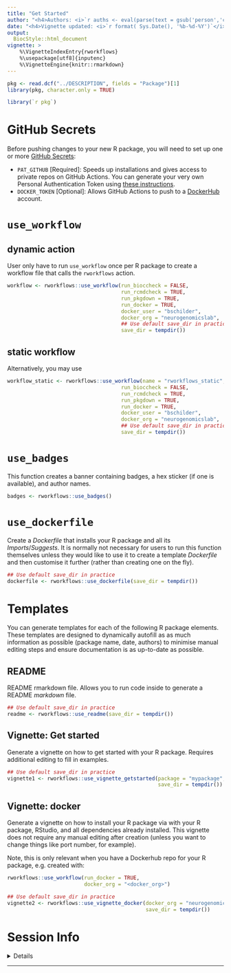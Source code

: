 ```yaml
---
title: "Get Started" 
author: "<h4>Authors: <i>`r auths <- eval(parse(text = gsub('person','c',read.dcf('../DESCRIPTION', fields = 'Authors@R'))));paste(auths[names(auths)=='given'],auths[names(auths)=='family'], collapse = ', ')`</i></h4>" 
date: "<h4>Vignette updated: <i>`r format( Sys.Date(), '%b-%d-%Y')`</i></h4>"
output:
  BiocStyle::html_document
vignette: >
    %\VignetteIndexEntry{rworkflows} 
    %\usepackage[utf8]{inputenc}
    %\VignetteEngine{knitr::rmarkdown}
---
```



```r
pkg <- read.dcf("../DESCRIPTION", fields = "Package")[1]
library(pkg, character.only = TRUE)
```


```R
library(`r pkg`)
```

# GitHub Secrets 

Before pushing changes to your new R package, you will need to set up one or more
[GitHub Secrets](https://docs.github.com/en/actions/security-guides/encrypted-secrets):

* `PAT_GITHUB` [Required]: Speeds up installations and gives access to private
    repos on GitHub Actions. You can generate your very own Personal
    Authentication Token using [these
    instructions](https://docs.github.com/en/authentication/keeping-your-account-and-data-secure/creating-a-personal-access-token).   
* `DOCKER_TOKEN` [Optional]: Allows GitHub Actions to push to a
    [DockerHub](https://hub.docker.com) account. 

# `use_workflow`

## dynamic action

User only have to run `use_workflow` once per R package to create
a workflow file that calls the `rworkflows` action. 

```r
workflow <- rworkflows::use_workflow(run_bioccheck = FALSE, 
                                     run_rcmdcheck = TRUE,  
                                     run_pkgdown = TRUE, 
                                     run_docker = TRUE,
                                     docker_user = "bschilder",
                                     docker_org = "neurogenomicslab",
                                     ## Use default save_dir in practice
                                     save_dir = tempdir())
```

## static workflow

Alternatively, you may use 

```r
workflow_static <- rworkflows::use_workflow(name = "rworkflows_static",
                                     run_bioccheck = FALSE, 
                                     run_rcmdcheck = TRUE,  
                                     run_pkgdown = TRUE, 
                                     run_docker = TRUE,
                                     docker_user = "bschilder",
                                     docker_org = "neurogenomicslab",
                                     ## Use default save_dir in practice
                                     save_dir = tempdir())
```

# `use_badges`

This function creates a banner containing badges, 
a hex sticker (if one is available), and author names.

```r
badges <- rworkflows::use_badges()
```


# `use_dockerfile`

Create a *Dockerfile* that installs your R package and all its 
*Imports*/*Suggests*. It is normally not necessary for users to run this function themselves unless they would like to use it to create a template *Dockerfile* and then customise it further (rather than creating one on the fly).

```r
## Use default save_dir in practice
dockerfile <- rworkflows::use_dockerfile(save_dir = tempdir()) 
```

# Templates

You can generate templates for each of the following R package elements.
These templates are designed to dynamically autofill as as much information 
as possible (package name, date, authors) to minimise manual editing steps and
ensure documentation is as up-to-date as possible.

## README

README rmarkdown file. 
Allows you to run code inside to generate a README *markdown* file. 

```r
## Use default save_dir in practice
readme <- rworkflows::use_readme(save_dir = tempdir())
```

## Vignette: Get started

Generate a vignette on how to get started with your R package.
Requires additional editing to fill in examples.

```r
## Use default save_dir in practice
vignette1 <- rworkflows::use_vignette_getstarted(package = "mypackage",
                                                 save_dir = tempdir())
```


## Vignette: docker

Generate a vignette on how to install your R package via with your R package, 
RStudio, and all dependencies already installed.
This vignette does not require any manual editing after creation (unless you 
want to change things like port number, for example).

Note, this is only relevant when you have a Dockerhub repo for your R package,
e.g. created with:

```R
rworkflows::use_workflow(run_docker = TRUE, 
                         docker_org = "<docker_org>")
```

```r
## Use default save_dir in practice
vignette2 <- rworkflows::use_vignette_docker(docker_org = "neurogenomicslab",
                                             save_dir = tempdir())
```

# Session Info 

<details> 

```r
utils::sessionInfo()
```

</details>  

<hr>
